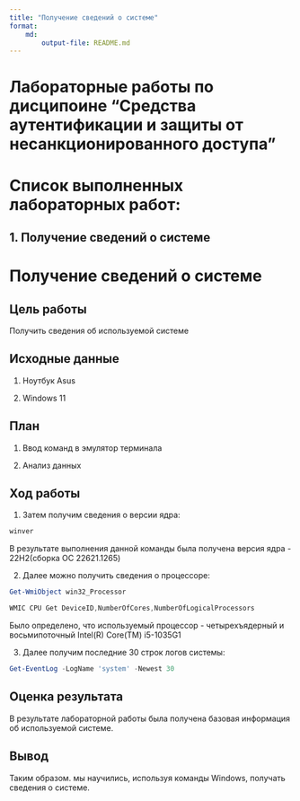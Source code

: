 ```yaml
---
title: "Получение сведений о системе"
format: 
    md:
        output-file: README.md
---
```


# Лабораторные работы по дисципоине "Средства аутентификации и защиты от несанкционированного доступа"

# Список выполненных лабораторных работ:

## 1. Получение сведений о системе
# Получение сведений о системе

## Цель работы

Получить сведения об используемой системе

## Исходные данные

1. Ноутбук Asus

2. Windows 11

## План

1. Ввод команд в эмулятор терминала

2. Анализ данных

## Ход работы

1. Затем получим сведения о версии ядра:

```PowerShell
winver
```

В результате выполнения данной команды была получена версия ядра - 22H2(сборка ОС 22621.1265)

2. Далее можно получить сведения о процессоре:

```PowerShell
Get-WmiObject win32_Processor
```

```PowerShell
WMIC CPU Get DeviceID,NumberOfCores,NumberOfLogicalProcessors
```

Было определено, что используемый процессор - четырехъядерный и восьмипоточный Intel(R) Core(TM) i5-1035G1

3. Далее получим последние 30 строк логов системы:

```PowerShell
Get-EventLog -LogName 'system' -Newest 30
```

## Оценка результата

В результате лабораторной работы была получена базовая информация об используемой системе.

## Вывод

Таким образом. мы научились, используя команды Windows, получать сведения о системе.